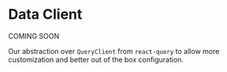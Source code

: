 
# Data Client

<Callout type="info">COMING SOON</Callout>

Our abstraction over `QueryClient` from `react-query` to allow more customization and better out of the box configuration.
